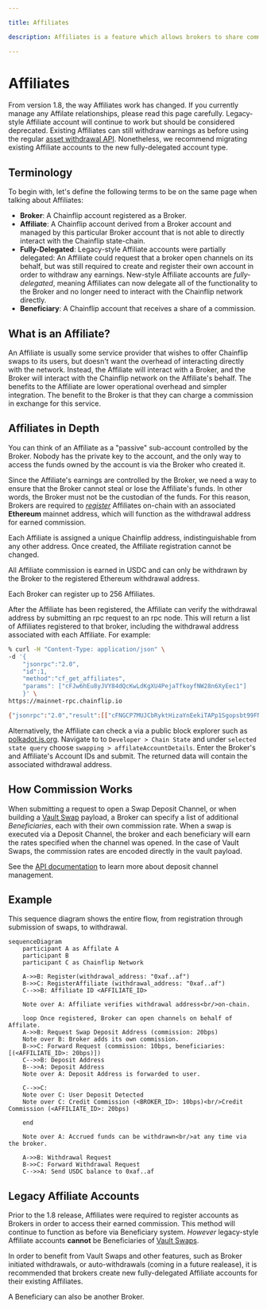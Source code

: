 ```yaml
---

title: Affiliates

description: Affiliates is a feature which allows brokers to share commission.

---
```



# Affiliates

<Callout type="info">From version 1.8, the way Affiliates work has changed. If you currently manage any Affilate relationships, please read this page carefully. Legacy-style Affiliate account will continue to work but should be considered deprecated. Existing Affiliates can still withdraw earnings as before using the regular [asset withdrawal API](broker-api#broker_withdraw_fees). Nonetheless, we recommend migrating existing Affiliate accounts to the new fully-delegated account type.</Callout>

## Terminology

To begin with, let's define the following terms to be on the same page when talking about Affiliates:

- **Broker**: A Chainflip account registered as a Broker.
- **Affiliate**: A Chainflip account derived from a Broker account and managed by this particular Broker account that is not able to directly interact with the Chainflip state-chain.
- **Fully-Delegated**: Legacy-style Affiliate accounts were partially delegated: An Affiliate could request that a broker open channels on its behalf, but was still required to create and register their own account in order to withdraw any earnings. New-style Affiliate accounts are *fully-delegated*, meaning Affiliates can now delegate all of the functionality to the Broker and no longer need to interact with the Chainflip network directly.
- **Beneficiary**: A Chainflip account that receives a share of a commission.

## What is an Affiliate?

An Affiliate is usually some service provider that wishes to offer Chainflip swaps to its users, but doesn't want the overhead of interacting directly with the network. Instead, the Affiliate will interact with a Broker, and the Broker will interact with the Chainflip network on the Affiliate's behalf. The benefits to the Affiliate are lower operational overhead and simpler integration. The benefit to the Broker is that they can charge a commission in exchange for this service.

## Affiliates in Depth

You can think of an Affiliate as a "passive" sub-account controlled by the Broker. Nobody has the private key to the account, and the only way to access the funds owned by the account is via the Broker who created it.

Since the Affiliate's earnings are controlled by the Broker, we need a way to ensure that the Broker cannot steal or lose the Affiliate's funds. In other words, the Broker must not be the custodian of the funds. For this reason, Brokers are required to [*register*](broker-api#broker_register_affiliate) Affiliates on-chain with an associated **Ethereum** mainnet address, which will function as the withdrawal address for earned commission.

Each Affiliate is assigned a unique Chainflip address, indistinguishable from any other address. Once created, the Affiliate registration cannot be changed.

<Callout type="info">
All Affiliate commission is earned in USDC and can only be withdrawn by the Broker to the registered Ethereum withdrawal address. 
</Callout>

Each Broker can register up to 256 Affiliates.

After the Affiliate has been registered, the Affiliate can verify the withdrawal address by submitting an rpc request to an rpc node. This will return a list of Affiliates registered to that broker, including the withdrawal address associated with each Affiliate. For example:

```bash
% curl -H "Content-Type: application/json" \
-d '{
    "jsonrpc":"2.0",
    "id":1,
    "method":"cf_get_affiliates",
    "params": ["cFJw6hEu8yJVY84dQcKwLdKgXU4PejaTfkoyfNW28n6XyEec1"]
    }' \
https://mainnet-rpc.chainflip.io

{"jsonrpc":"2.0","result":[["cFNGCP7MUJCbRyktHizaYnEekiTAPp1Sgopsbt99FNWc6Q1LU",{"short_id":0,"withdrawal_address":"0xe646ff46ce321cf9259caa01bcc71b54a333732c"}]],"id":1}
```

Alternatively, the Affiliate can check a via a public block explorer such as [polkadot.js.org](https://polkadot.js.org/apps/?rpc=wss%3A%2F%2Fmainnet-archive.chainflip.io#/explorer). Navigate to to `Developer > Chain State` and under `selected state query` choose `swapping > affilateAccountDetails`. Enter the Broker's and Affiliate's Account IDs and submit. The returned data will contain the associated withdrawal address.

## How Commission Works

When submitting a request to open a Swap Deposit Channel, or when building a [Vault Swap](swapping/integrations/advanced/vault-swaps) payload, a Broker can specify a list of additional *Beneficiaries*, each with their own commission rate. When a swap is executed via a Deposit Channel, the broker and each beneficiary will earn the rates specified when the channel was opened. In the case of Vault Swaps, the commission rates are encoded directly in the vault payload. 

See the [API documentation](broker-api) to learn more about deposit channel management.

## Example

This sequence diagram shows the entire flow, from registration through submission of swaps, to withdrawal.

```mermaid
sequenceDiagram
    participant A as Affilate A
    participant B
    participant C as Chainflip Network

    A->>B: Register(withdrawal_address: "0xaf..af")
    B->>C: RegisterAffiliate (withdrawal_address: "0xaf..af")
    C-->>B: Affiliate ID <AFFILIATE_ID>

    Note over A: Affiliate verifies withdrawal address<br/>on-chain.

    loop Once registered, Broker can open channels on behalf of Affilate.
    A->>B: Request Swap Deposit Address (commission: 20bps)
    Note over B: Broker adds its own commission.
    B->>C: Forward Request (commission: 10bps, beneficiaries: [(<AFFILIATE_ID>: 20bps)])
    C-->>B: Deposit Address
    B-->>A: Deposit Address
    Note over A: Deposit Address is forwarded to user.

    C-->>C: 
    Note over C: User Deposit Detected
    Note over C: Credit Commission (<BROKER_ID>: 10bps)<br/>Credit Commission (<AFFILIATE_ID>: 20bps)

    end

    Note over A: Accrued funds can be withdrawn<br/>at any time via the broker.

    A->>B: Withdrawal Request
    B->>C: Forward Withdrawal Request
    C-->>A: Send USDC balance to 0xaf..af
```

## Legacy Affiliate Accounts

Prior to the 1.8 release, Affiliates were required to register accounts as Brokers in order to access their earned commission. This method will continue to function as before via Beneficiary system. *However* legacy-style Affiliate accounts **cannot** be Beneficiaries of [Vault Swaps](swapping/integrations/advanced/vault-swaps).

In order to benefit from Vault Swaps and other features, such as Broker initiated withdrawals, or auto-withdrawals (coming in a future realease), it is recommended that brokers create new fully-delegated Affiliate accounts for their existing Affiliates.

<Callout type="info">
A Beneficiary can also be another Broker.
</Callout>
